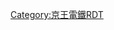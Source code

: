 {{Routemap|inline=<includeonly>yes</includeonly>|collapse=yes|title=相模原線|title-bg=white|title-color=#dd0077|map=
\\tKHSTa~~ ~~[[本八幡站|本八幡]]
\\LSTR~~ ~~[[都營地下鐵]]：[[新宿線 (都營地下鐵)|新宿線]]
\tKHSTa!~HUBaq\tHST!~HUBeq~~ ~~（左）[[新宿站|新宿]] （右）[[新線新宿站|新線新宿]]
\tSTRe\LSTR!~POINTERf@gq~~ ~~[[京王線]]
\ABZg+l\STRr!~POINTER+2~~ ~~[[京王新線]]
HST~~ ~~[[笹塚站|笹塚]]
LSTR
exSTR+l\eABZgr\
exSTR\tSTRa\
exLSTR\LSTR\~~ ~~京王線
exBHF\tBHF\~~0.0~~KO18 '''[[調布站|調布]]'''~~(II) 1953-
exABZq+l\exBHFq\exABZgr\tSTR\\\~~ ~~''調布''~~(I) -1953
xKRZt\tSTRq\xKRZt\tABZgr\\\~~ ~~京王線
exSTR\\exSTR\tSTRe\\\
exSTRl\exSTRq\exABZql\eABZg+r\\\
WBRÜCKE1~~ ~~[[府中市 (東京都)#自然|府中用水]]
BHF~~1.2~~KO35 '''[[京王多摩川站|京王多摩川]]
hKRZWae+GRZq~~ ~~[[多摩川]] ↑[[東京都]] [[神奈川縣]]↓
\KRZo\BHFq!~HUBa~~ ~~[[稻田堤站|稻田堤]] [[東日本旅客鐵道|JR東]]：[[南武線]]
\BHF!~HUBaq\HUBrf~~2.5~~KO36 '''[[京王稻田堤站|京王稻田堤]]'''
STR+GRZq~~ ~~↑神奈川縣 東京都↓
WASSER+l\hKRZWae\~~ ~~{{link-ja|三澤川 (多摩川水系)|三沢川 (多摩川水系)|三澤川}}
WASSER\BHF!~HUBaq\KHSTa!~HUBeq~~3.9~~KO37 '''[[京王讀賣樂園站|京王讀賣樂園]]'''
\WASSER\STR\KHSTe\GNDC~~ ~~[[讀賣樂園]]直營索道 空中穿梭
WASSER\BHF\~~5.5~~KO38 '''[[稻城站|稻城]]'''
hKRZWaeq\KRZu\~~ ~~JR東：[[武藏野線|武藏野南線]]（貨物線）
WASSER\STR+GRZq\~~ ~~↑東京都 神奈川縣↓
WASSERl\hKRZWae\~~ ~~三澤川
BHF~~8.8~~KO39 '''[[若葉台站|若葉台]]'''
KDSTaq\ABZgr\STR+l~~ ~~{{link-ja|若葉台檢車區|若葉台検車区}}~~[[小田急電鐵|小田急]]：[[多摩線]]
\tSTRa\tSTRa~~ ~~若葉台第1隧道
\tSTR+GRZq\tSTR+GRZq~~ ~~↑神奈川縣 東京都↓
\tSTRe\tSTRe
\TUNNEL2\TUNNEL2~~ ~~若葉台第2隧道
WASSER+r\BHF!~HUBaq\BHF!~HUBeq~~11.4~~KO40 '''[[永山站 (東京都)|京王永山]]'''~~（右）[[永山站 (東京都)|小田急永山]]
WASSER\STR\STR~~ ~~（右）[[多摩中心站|小田急多摩中心]]
\WASSER\BHF!~HUBaq\BHF!~HUBq\HUBlg~~13.7~~KO41 '''[[多摩中心站|京王多摩中心]]
\hKRZWaeq\KRZu\KRZu\KBHFeq!~HUBe~~ ~~[[多摩中心站|多摩中心]] [[多摩都市單軌電車線]]
WASSERl\hKRZWae\hKRZWae~~ ~~{{link-ja|乞田川|乞田川}}
\STR\STRl~~ ~~小田急：多摩線
TUNNEL2~~ ~~多摩中心第1隧道
TUNNEL2~~ ~~多摩中心第2隧道
BHF~~16.0~~KO42 '''[[京王堀之內站|京王堀之內]]'''
BHF~~18.2~~KO43 '''[[南大澤站|南大澤]]'''
TUNNEL2~~ ~~南大澤隧道~~809公尺
BHF~~20.1~~KO44 '''[[多摩境站|多摩境]]'''
hKRZWae+GRZq~~ ~~{{link-ja|境川 (東京都·神奈川縣)|境川 (東京都・神奈川県)|境川}} ↑東京都 神奈川縣↓
STR+l\KRZo\ABZq+r~~ ~~JR東：[[橫濱線]]
BHF!~HUBaq\KBHFe!~HUBeq\STRl~~22.6~~KO45 '''[[橋本站 (神奈川縣)|橋本]]~~JR東：[[相模線]]
STR\\~~ ~~JR東：橫濱線
|bottom={{navbar|京王電鐵RDT/相模原線}}
}}<noinclude>{{rdt intro|[[相模原線|京王電鐵相模原線]]}}

[[Category:京王電鐵RDT]]
[[Category:相模原線| ]]

</noinclude>